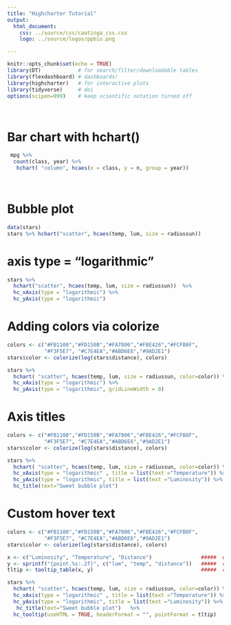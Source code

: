 ```yaml
---
title: "Highcharter Tutorial"
output: 
  html_document:
    css: ../source/css/caatinga_css.css
    logo: ../source/logos/ppbio.png

---
```


```r
knitr::opts_chunk$set(echo = TRUE) 
library(DT)            # for search/filter/downloadable tables
library(flexdashboard) # dashboards!
library(highcharter)   # for interactive plots
library(tidyverse)     # doi
options(scipen=999)    # keep scientific notation turned off
```

</br>

# Bar chart with hchart() {data-height=700}

```r

 mpg %>% 
  count(class, year) %>% 
   hchart( "column", hcaes(x = class, y = n, group = year))
```

</br>


# Bubble plot

```r
data(stars)
stars %>% hchart("scatter", hcaes(temp, lum, size = radiussun)) 
```


# axis type = "logarithmic"
```r
stars %>% 
  hchart("scatter", hcaes(temp, lum, size = radiussun))  %>% 
  hc_xAxis(type = "logarithmic") %>%                                    ####
  hc_yAxis(type = "logarithmic")                                        ####
```




# Adding colors via colorize
```r
colors <- c("#FB1108","#FD150B","#FA7806","#FBE426","#FCFB8F",                     #####
            "#F3F5E7", "#C7E4EA","#ABD6E6","#9AD2E1")                              #####
stars$color <- colorize(log(stars$distance), colors)                               #####

stars %>%
  hchart( "scatter", hcaes(temp, lum, size = radiussun, color=color)) %>%          #####
  hc_xAxis(type = "logarithmic") %>% 
  hc_yAxis(type = "logarithmic", gridLineWidth = 0) 

```


# Axis titles
```r
colors <- c("#FB1108","#FD150B","#FA7806","#FBE426","#FCFB8F",
            "#F3F5E7", "#C7E4EA","#ABD6E6","#9AD2E1")
stars$color <- colorize(log(stars$distance), colors)

stars %>% 
  hchart( "scatter", hcaes(temp, lum, size = radiussun, color=color)) %>% 
  hc_xAxis(type = "logarithmic" , title = list(text ="Temperature")) %>%       ######
  hc_yAxis(type = "logarithmic", title = list(text ="Luminosity")) %>%         ######
  hc_title(text="Sweet bubble plot")                                           ######

```




# Custom hover text

```r
colors <- c("#FB1108","#FD150B","#FA7806","#FBE426","#FCFB8F",
            "#F3F5E7", "#C7E4EA","#ABD6E6","#9AD2E1")
stars$color <- colorize(log(stars$distance), colors)

x <- c("Luminosity", "Temperature", "Distance")                #####  what do you want to name the values
y <- sprintf("{point.%s:.2f}", c("lum", "temp", "distance"))   #####  column names of the values & formatting to cut off at 2 decimal places
tltip <- tooltip_table(x, y)                                   #####  creates the tooltip

stars %>% 
  hchart( "scatter", hcaes(temp, lum, size = radiussun, color=color)) %>% 
  hc_xAxis(type = "logarithmic" , title = list(text ="Temperature")) %>% 
  hc_yAxis(type = "logarithmic", title = list(text ="Luminosity")) %>% 
   hc_title(text="Sweet bubble plot")   %>%
  hc_tooltip(useHTML = TRUE, headerFormat = "", pointFormat = tltip)     ##### use the tooltip

```

